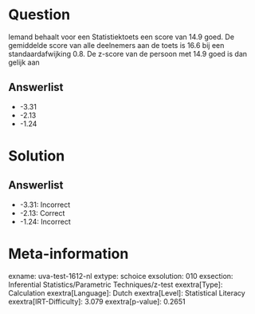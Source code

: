 Question
========

Iemand behaalt voor een Statistiektoets een score van 14.9 goed. De
gemiddelde score van alle deelnemers aan de toets is 16.6 bij een
standaardafwijking 0.8. De z-score van de persoon met 14.9 goed is dan
gelijk aan

Answerlist
----------

* -3.31
* -2.13
* -1.24

Solution
========

Answerlist
----------

* -3.31: Incorrect
* -2.13: Correct
* -1.24: Incorrect

Meta-information
================
exname: uva-test-1612-nl
extype: schoice
exsolution: 010
exsection: Inferential Statistics/Parametric Techniques/z-test
exextra[Type]: Calculation
exextra[Language]: Dutch
exextra[Level]: Statistical Literacy
exextra[IRT-Difficulty]: 3.079
exextra[p-value]: 0.2651
